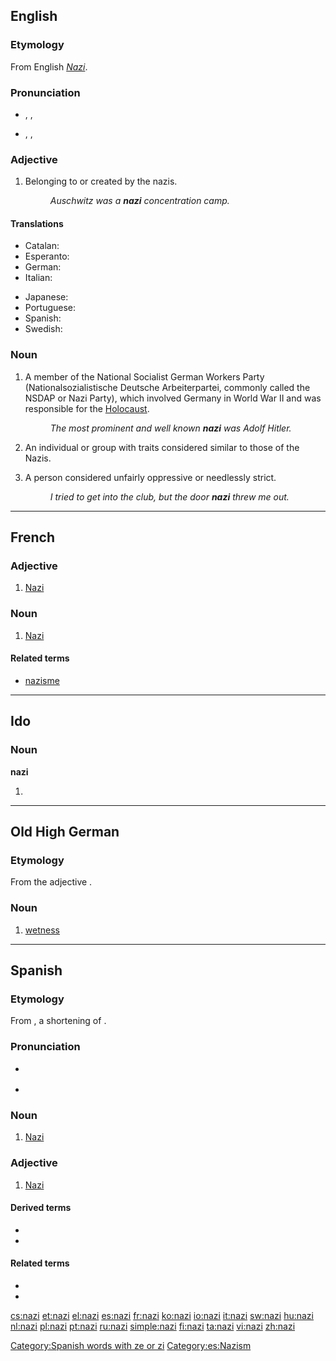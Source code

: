 {{also|Nazi}}
==English==

===Etymology===
From English ''[[Nazi#English|Nazi]]''.

===Pronunciation===
* {{a|US}} {{enPR|ʹnătsē}}, {{IPA|/ˈnætsi/}}, {{X-SAMPA|/"n}tsi/}}
* {{a|UK}} {{enPR|ʹnätsē}}, {{IPA|/ˈnɑtsi/}}, {{X-SAMPA|/"nAtsi/}}

===Adjective===
{{en-adj}}

# Belonging to or created by the nazis.
#: ''Auschwitz was a '''nazi''' concentration camp.''

====Translations====
{{trans-top|belonging to or created by the nazis}}
* Catalan: {{t|ca|nazi}}
* Esperanto: {{t|eo|nazia}}
* German: {{t+|de|Nazi|m}}
* Italian: {{t+|it|nazista}}
{{trans-mid}}
* Japanese: {{t+|ja|ナチ}}
* Portuguese: {{t|pt|nazista|f}}
* Spanish: {{t+|es|nazi}}
* Swedish: {{t+|sv|nazist|c}}
{{trans-bottom}}

===Noun===
{{en-noun}}

# A member of the National Socialist German Workers Party (Nationalsozialistische Deutsche Arbeiterpartei, commonly called the NSDAP or Nazi Party), which involved Germany in World War II and was responsible for the [[Holocaust]].
#: ''The most prominent and well known '''nazi''' was Adolf Hitler.''
# {{slang}} An individual or group with traits considered similar to those of the Nazis.
# {{slang|usually|pejorative|see usage notes at [[Nazi#Usage notes|Nazi]]}} A person considered unfairly oppressive or needlessly strict.
#: ''I tried to get into the club, but the door '''nazi''' threw me out.''

----

==French==

===Adjective===
{{fr-adj}}

# [[Nazi]]

===Noun===
{{fr-noun|m}}

# [[Nazi]]

====Related terms====
* [[nazisme]]

----

==Ido==

===Noun===
'''nazi'''

# {{plural of|nazo|lang=io}}

----

==Old High German==

===Etymology===
From the adjective {{term|naz|lang=goh}}.

===Noun===
{{goh-noun|head=nazī|g=f}}

# [[wetness]]

----

==Spanish==

===Etymology===
From {{etyl|de|es}} {{term|Nazi|lang=de}}, a shortening of {{term|Nationalsozialist|lang=de||[[National Socialist]]}}.

===Pronunciation===
* {{a|Castilian}} {{IPA|/ˈna.θi/|lang=es}}
* {{a|Others}} {{IPA|/ˈna.si/|lang=es}}

===Noun===
{{es-noun|mf}}

# [[Nazi]]

===Adjective===
{{es-adj}}

# [[Nazi]]

====Derived terms====
* {{l|es|nazismo|g=m}}
* {{l|es|neonazi}}

====Related terms====
* {{l|es|nacionalsocialismo}}
* {{l|es|nacionalsocialista}}

[[Category:Spanish words with ze or zi]]
[[Category:es:Nazism]]

[[cs:nazi]]
[[et:nazi]]
[[el:nazi]]
[[es:nazi]]
[[fr:nazi]]
[[ko:nazi]]
[[io:nazi]]
[[it:nazi]]
[[sw:nazi]]
[[hu:nazi]]
[[nl:nazi]]
[[pl:nazi]]
[[pt:nazi]]
[[ru:nazi]]
[[simple:nazi]]
[[fi:nazi]]
[[ta:nazi]]
[[vi:nazi]]
[[zh:nazi]]